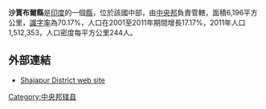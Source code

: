 '''沙賈布爾縣'''是[[印度|印度]]的一個[[縣|縣]]，位於該國中部，由[[中央邦|中央邦]]負責管轄，面積6,196平方公里，[[識字率|識字率]]為70.17%，人口在2001至2011年期間增長17.17%，2011年人口1,512,353，人口密度每平方公里244人。

==外部連結==
*[http://shajapur.nic.in Shajapur District web site] {{Wayback|url=http://shajapur.nic.in/ |date=20200608094657 }}

{{coord|23|30|N|76|15|E|region:IN_type:adm2nd_source:GNS-enwiki|display=title}}

{{印度行政区划小作品}}
[[Category:中央邦辖县|Category:中央邦辖县]]